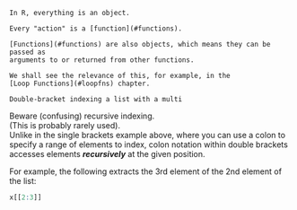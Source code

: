 
```block
In R, everything is an object.

Every "action" is a [function](#functions).

[Functions](#functions) are also objects, which means they can be passed as 
arguments to or returned from other functions.

We shall see the relevance of this, for example, in the 
[Loop Functions](#loopfns) chapter.
```


```block
Double-bracket indexing a list with a multi
```

Beware (confusing) recursive indexing.  
(This is probably rarely used).  
Unlike in the single brackets example above, where you can use a colon to 
specify a range of elements to index, colon notation within double brackets 
accesses elements ***recursively*** at the given position.  

For example, the following extracts the 3rd element of the 2nd element of the 
list:

```r
x[[2:3]]
```